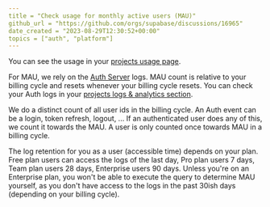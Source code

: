 ```yaml
---
title = "Check usage for monthly active users (MAU)"
github_url = "https://github.com/orgs/supabase/discussions/16965"
date_created = "2023-08-29T12:30:52+00:00"
topics = ["auth", "platform"]
---
```


You can see the usage in your [projects usage page](https://app.supabase.com/project/_/settings/billing/usage).

For MAU, we rely on the [Auth Server](https://github.com/supabase/auth) logs. MAU count is relative to your billing cycle and resets whenever your billing cycle resets. You can check your Auth logs in your [projects logs & analytics section](https://supabase.com/dashboard/project/_/logs/auth-logs).

We do a distinct count of all user ids in the billing cycle. An Auth event can be a login, token refresh, logout, ... If an authenticated user does any of this, we count it towards the MAU. A user is only counted once towards MAU in a billing cycle.

The log retention for you as a user (accessible time) depends on your plan. Free plan users can access the logs of the last day, Pro plan users 7 days, Team plan users 28 days, Enterprise users 90 days. Unless you're on an Enterprise plan, you won't be able to execute the query to determine MAU yourself, as you don't have access to the logs in the past 30ish days (depending on your billing cycle).
